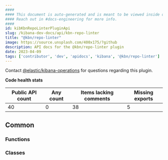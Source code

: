 ```yaml
---
####
#### This document is auto-generated and is meant to be viewed inside our experimental, new docs system.
#### Reach out in #docs-engineering for more info.
####
id: kibKbnRepoLinterPluginApi
slug: /kibana-dev-docs/api/kbn-repo-linter
title: "@kbn/repo-linter"
image: https://source.unsplash.com/400x175/?github
description: API docs for the @kbn/repo-linter plugin
date: 2023-04-09
tags: ['contributor', 'dev', 'apidocs', 'kibana', '@kbn/repo-linter']
---
```




Contact [@elastic/kibana-operations](https://github.com/orgs/elastic/teams/kibana-operations) for questions regarding this plugin.

**Code health stats**

| Public API count  | Any count | Items lacking comments | Missing exports |
|-------------------|-----------|------------------------|-----------------|
| 40 | 0 | 38 | 5 |

## Common

### Functions
<DocDefinitionList data={kbnRepoLinterObj.common.functions}/>

### Classes
<DocDefinitionList data={kbnRepoLinterObj.common.classes}/>

